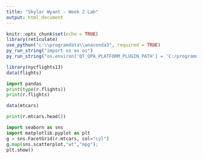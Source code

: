 ---
title: "Skylar Wyant - Week 2 Lab"
output: html_document
---

```{r setup, include=FALSE}
knitr::opts_chunk$set(echo = TRUE)
library(reticulate)
use_python("c:\\programdata\\anaconda3", required = TRUE)
py_run_string("import os as os")
py_run_string("os.environ['QT_QPA_PLATFORM_PLUGIN_PATH'] = 'C:/programdata/Anaconda3/Library/plugins/platforms'")
```

```{r}
library(nycflights13)
data(flights)
```

```{python}
import pandas
print(type(r.flights))
print(r.flights)
```

```{r}
data(mtcars)
```

```{python}
print(r.mtcars.head())
```

```{python}
import seaborn as sns
import matplotlib.pyplot as plt
g = sns.FacetGrid(r.mtcars, col="cyl")
g.map(sns.scatterplot,"wt","mpg");
plt.show()
```
